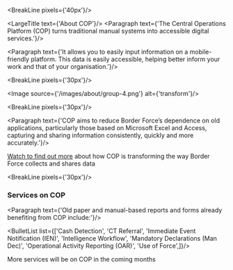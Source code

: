 
<div className="govuk-width-container main-height">

<BreakLine pixels={'40px'}/>

<div className="grid-row">

<div className="column-one-quarter">
<SubNavigation currentPage={props.path}/>
</div>


<div className="column-five-eighths">

<LargeTitle text={'About COP'}/>
<Paragraph text={'The Central Operations Platform (COP) turns traditional manual systems into accessible digital services.'}/>

<Paragraph text={'It allows you to easily input information on a mobile-friendly platform. This data is easily accessible, helping better inform your work and that of your organisation.'}/>

<BreakLine pixels={'30px'}/>

<Image source={'/images/about/group-4.png'} alt={'transform'}/>

<BreakLine pixels={'30px'}/>

<Paragraph text={'COP aims to reduce Border Force’s dependence on old applications, particularly those based on Microsoft Excel and Access, capturing and sharing information consistently, quickly and more accurately.'}/>

<p className="govuk-body"><a class="govuk-link" href="https://training.cop.homeoffice.gov.uk/videos/video_02.mp4">Watch to find out more</a> about how COP is transforming the way Border Force collects and shares data
</p>

<BreakLine pixels={'30px'}/>


<h3 id="services" className="govuk-heading-m">Services on COP</h3>

<Paragraph text={'Old paper and manual-based reports and forms already benefiting from COP include:'}/>

<BulletList list={['Cash Detection', 'CT Referral', 'Immediate Event Notification (IEN)',
 'Intelligence Workflow', 'Mandatory Declarations (Man Dec)',
  'Operational Activity Reporting (OAR)', 'Use of Force',]}/>

<p className="govuk-body">More services will be on COP in the <Link class="govuk-link" to="/about/roadmap/">coming months</Link>
</p>
</div>
</div>
</div>